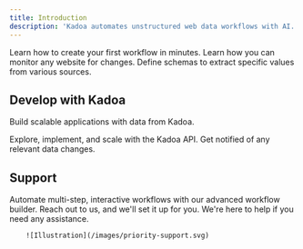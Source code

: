 ```yaml
---
title: Introduction
description: 'Kadoa automates unstructured web data workflows with AI. Explore our guides and examples to integrate Kadoa.'
---
```


<CardGroup cols={2}>
  <Card title="Quickstart" icon="bolt" href="/docs/quickstart">
    Learn how to create your first workflow in minutes.
  </Card>
    <Card title="Website Monitoring" icon="magnifying-glass-arrows-rotate" href="/docs/monitoring">
      Learn how you can monitor any website for changes.
    </Card>
     <Card title="Schemas and Templates" icon="sitemap" href="/docs/data-schemas">
          Define schemas to extract specific values from various sources.
        </Card>
</CardGroup>

## Develop with Kadoa
Build scalable applications with data from Kadoa.

<CardGroup cols={2}>
   <Card title="API Reference" icon="code" href="/api-reference/introduction">
        Explore, implement, and scale with the Kadoa API.
      </Card>
   <Card title="Webhooks" icon="webhook" href="/docs/integrations/webhooks">
         Get notified of any relevant data changes.
       </Card>
</CardGroup>



## Support

<CardGroup cols={2}>
         <Card title="Complex Workflow Setups" icon="arrow-progress" href="https://www.kadoa.com/contact">
              Automate multi-step, interactive workflows with our advanced workflow builder. Reach out to us, and we'll set it up for you.
            </Card>
   <Card title="Support Center" icon="circle-question" href="https://www.kadoa.com/contact">
        We're here to help if you need any assistance.
      </Card>
</CardGroup>

        ![Illustration](/images/priority-support.svg)
